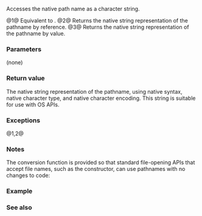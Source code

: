 {{cpp/experimental/fs/path/title|c_str|native|operator string_type()}}
{{cpp/experimental/fs/path/navbar}}
{{dcl begin}}
{{dcl | num=1 | since=fs_ts | 1=
const value_type* c_str() const;
}}
{{dcl | num=2 | since=fs_ts | 1=
const string_type&amp; native() const;
}}
{{dcl | num=3 | since=fs_ts | 1=
operator string_type() const;
}}
{{dcl end}}

Accesses the native path name as a character string.

@1@ Equivalent to {{c|native().c_str()}}.
@2@ Returns the native string representation of the pathname by reference.
@3@ Returns the native string representation of the pathname by value.

===Parameters===
(none)

===Return value===
The native string representation of the pathname, using native syntax, native character type, and native character encoding. This string is suitable for use with OS APIs.

===Exceptions===
@1,2@ {{unreviewed noexcept}}

===Notes===
The conversion function {{v|3}} is provided so that standard file-opening APIs that accept {{lc|std::basic_string}} file names, such as the {{lc|std::ifstream}} constructor, can use pathnames with no changes to code:
{{source|1=
fs::path p = "/tmp/text.txt";
std::ifstream f(p);
}}

===Example===
{{cpp/experimental/fs/path/string_example}}

===See also===
{{dsc begin}}
{{dsc inc | cpp/experimental/fs/path/dsc string}}
{{dsc inc | cpp/experimental/fs/path/dsc generic_string}}
{{dsc end}}